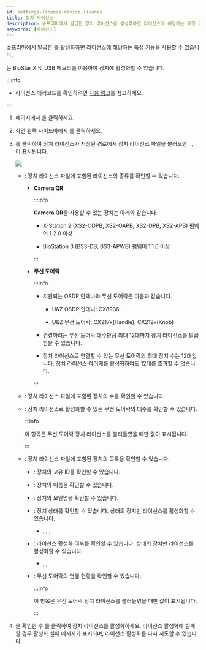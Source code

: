 ```yaml
---
id: settings-license-device-license
title: 장치 라이선스
description: 슈프리마에서 발급한 장치 라이선스를 활성화하면 라이선스에 해당하는 특정 기능을 사용할 수 있습니다.
keywords: [라이선스]
---
```


슈프리마에서 발급한 <Cmd sid="setting.server.license.device" product='2' />를 활성화하면 라이선스에 해당하는 특정 기능을 사용할 수 있습니다.

<Cmd sid="setting.server.license.device" product='2' />는 BioStar X 및 USB 메모리를 이용하여 장치에 활성화할 수 있습니다.

:::info

* 라이선스 에러코드를 확인하려면 [다음 링크](https://reprisesoftware.com/docs/isv/appendix/appendix-b-rlm-status-values.html)를 참고하세요.


<DocumentA />

:::

1. <Cmd sid='shell.header.launcher' /> 페이지에서 <Cmd sid='shell.header.setting' />을 클릭하세요.

1. 화면 왼쪽 사이드바에서 <Cmd sid="setting.server.license.device" product='2' />를 클릭하세요.

1. <Cmd sid="user.list.csvImport.browse" product='2' />를 클릭하여 장치 라이선스가 저장된 경로에서 장치 라이선스 파일을 불러오면 <Cmd sid="setting.server.license.name" product='2' />, <Cmd sid="setting.server.license.device.count" product='2' />, <Cmd sid="setting.server.license.device.list" product='2' />이 표시됩니다.

    <Image src='/img/biostarx-settings-license-device-license.png' className='none' />

    * <Cmd sid="setting.server.license.name" product='2' />: 장치 라이선스 파일에 포함된 라이선스의 종류를 확인할 수 있습니다.

      * **Camera QR**

        :::info

        **Camera QR**을 사용할 수 있는 장치는 아래와 같습니다.

        * X-Station 2 (XS2-ODPB, XS2-OAPB, XS2-DPB, XS2-APB) 펌웨어 1.2.0 이상

        * BioStation 3 (BS3-DB, BS3-APWB) 펌웨어 1.1.0 이상

        :::

      * **무선 도어락**

        :::info

        * 지원되는 OSDP 안테나와 무선 도어락은 다음과 같습니다.

          * U&Z OSDP 안테나: CX8936

          * U&Z 무선 도어락: CX217x(Handle), CX212x(Knob)

        * 연결하려는 무선 도어락 대수만큼 최대 12대까지 장치 라이선스를 발급 받을 수 있습니다.

        * 장치 라이선스로 연결할 수 있는 무선 도어락의 최대 장치 수는 12대입니다. 장치 라이선스 여러개를 활성화하여도 12대를 초과할 수 없습니다.

        :::

    * <Cmd sid="setting.server.license.device.count" product='2' />: 장치 라이선스 파일에 포함된 장치의 수를 확인할 수 있습니다.

    * <Cmd sid="setting.server.license.device.licenseCount" product='2' />: 장치 라이선스로 활성화할 수 있는 무선 도어락의 대수를 확인할 수 있습니다.

      :::info

      이 항목은 무선 도어락 장치 라이선스를 불러들였을 때만 값이 표시됩니다.

      :::

    * <Cmd sid="setting.server.license.device.list" product='2' />: 장치 라이선스 파일에 포함된 장치의 목록을 확인할 수 있습니다.

      * <Cmd sid="setting.server.license.device.id" product='2' />: 장치의 고유 ID를 확인할 수 있습니다.

      * <Cmd sid="setting.server.license.device.name" product='2' />: 장치의 이름을 확인할 수 있습니다.

      * <Cmd sid="setting.server.license.device.product" product='2' />: 장치의 모델명을 확인할 수 있습니다.

      * <Cmd sid="setting.server.license.device.status" product='2' />: 장치 상태를 확인할 수 있습니다. <Cmd sid="setting.server.license.device.list.normal" product='2' /> 상태의 장치만 라이선스를 활성화할 수 있습니다.

        * <Cmd sid="setting.server.license.device.list.normal" product='2' />, <Cmd sid="setting.server.license.device.list.disconnected" product='2' />, <Cmd sid="setting.server.license.device.list.notSupported" product='2' />, <Cmd sid="setting.server.license.device.list.unregistered" product='2' />

      * <Cmd sid="setting.server.license.status" product='2' />: 라이선스 활성화 여부를 확인할 수 있습니다. <Cmd sid="setting.server.license.device.list.notActivated" product='2' /> 상태의 장치만 라이선스를 활성화할 수 있습니다.

        * <Cmd sid="setting.server.license.device.list.notActivated" product='2' />, <Cmd sid="setting.server.license.device.list.activated" product='2' />, <Cmd sid="setting.server.license.device.list.na" product='2' />

      * <Cmd sid="setting.server.license.device.activatedCount" product='2' />: 무선 도어락의 연결 현황을 확인할 수 있습니다.

        :::info

        이 항목은 무선 도어락 장치 라이선스를 불러들였을 때만 값이 표시됩니다.

        :::

1. <Cmd sid="setting.server.license.device.list" product='2' />을 확인한 후 <Cmd sid="setting.server.license.button.activate" product='2' />를 클릭하여 장치 라이선스를 활성화하세요. 라이선스 활성화에 실패할 경우 활성화 실패 메시지가 표시되며, 라이선스 활성화를 다시 시도할 수 있습니다.